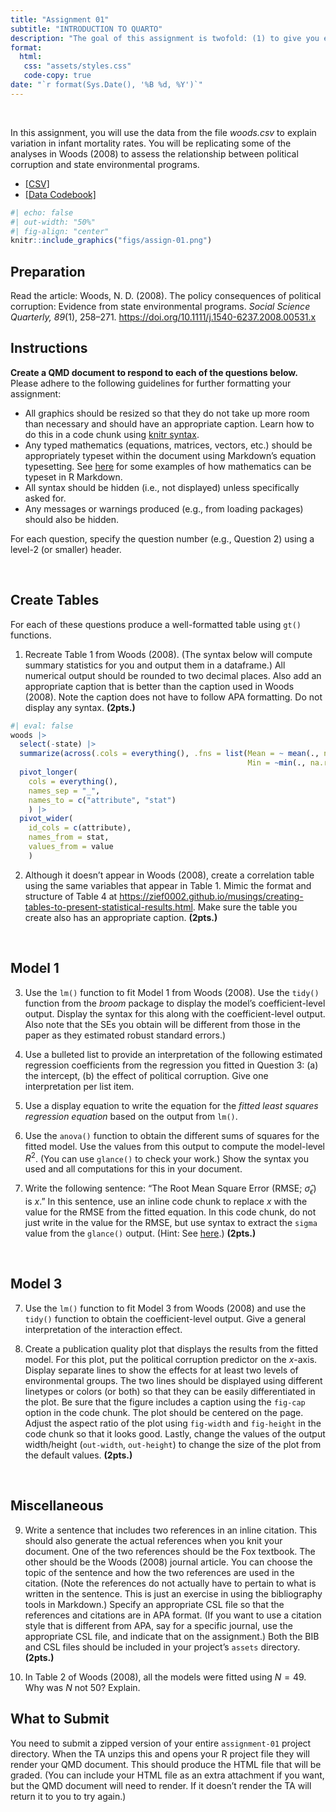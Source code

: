 ```yaml
---
title: "Assignment 01"
subtitle: "INTRODUCTION TO QUARTO"
description: "The goal of this assignment is twofold: (1) to give you experience using Quarto to integrate analysis and documentation, and (2) to review regression content from EPSY 8251. This assignment is worth 15 points. <br /><br /> *Copyright EPSY 8252, 2024*"
format:
  html:
   css: "assets/styles.css"
   code-copy: true
date: "`r format(Sys.Date(), '%B %d, %Y')`"
---
```


<br />

In this assignment, you will use the data from the file *woods.csv* to explain variation in infant mortality rates. You will be replicating some of the analyses in Woods (2008) to assess the relationship between political corruption and state environmental programs.

- [[CSV]](https://raw.githubusercontent.com/zief0002/benevolent-anteater/main/data/woods.csv)
- [[Data Codebook]](http://zief0002.github.io/benevolent-anteater/codebooks/woods.html)


```r
#| echo: false
#| out-width: "50%"
#| fig-align: "center"
knitr::include_graphics("figs/assign-01.png")
```

## Preparation

Read the article: Woods, N. D. (2008). The policy consequences of political corruption: Evidence from state environmental programs. *Social Science Quarterly, 89*(1), 258--271. <https://doi.org/10.1111/j.1540-6237.2008.00531.x>



## Instructions

**Create a QMD document to respond to each of the questions below.** Please adhere to the following guidelines for further formatting your assignment:

- All graphics should be resized so that they do not take up more room than necessary and should have an appropriate caption. Learn how to do this in a code chunk using [knitr syntax](http://yihui.name/knitr/).
- Any typed mathematics (equations, matrices, vectors, etc.) should be appropriately typeset within the document using Markdown's equation typesetting. See [here](http://www.calvin.edu/~rpruim/courses/m343/F12/RStudio/LatexExamples.html) for some examples of how mathematics can be typeset in R Markdown.
- All syntax should be hidden (i.e., not displayed) unless specifically asked for.
- Any messages or warnings produced (e.g., from loading packages) should also be hidden.

For each question, specify the question number (e.g., Question 2) using a level-2 (or smaller) header. 


<br />


## Create Tables

For each of these questions produce a well-formatted table using `gt()` functions.

1. Recreate Table 1 from Woods (2008). (The syntax below will compute summary statistics for you and output them in a dataframe.) All numerical output should be rounded to two decimal places. Also add an appropriate caption that is better than the caption used in Woods (2008). Note the caption does not have to follow APA formatting. Do not display any syntax. **(2pts.)**

```r
#| eval: false
woods |>
  select(-state) |>
  summarize(across(.cols = everything(), .fns = list(Mean = ~ mean(., na.rm = TRUE), SD = ~sd(., na.rm = TRUE), 
                                                     Min = ~min(., na.rm = TRUE), Max = ~max(., na.rm = TRUE)))) |>
  pivot_longer(
    cols = everything(), 
    names_sep = "_", 
    names_to = c("attribute", "stat")
    ) |>
  pivot_wider(
    id_cols = c(attribute), 
    names_from = stat, 
    values_from = value
    )
```

2. Although it doesn't appear in Woods (2008), create a correlation table using the same variables that appear in Table 1. Mimic the format and structure of Table 4 at <https://zief0002.github.io/musings/creating-tables-to-present-statistical-results.html>. Make sure the table you create also has an appropriate caption. **(2pts.)**


<br />


## Model 1


3. Use the `lm()` function to fit Model 1 from Woods (2008). Use the `tidy()` function from the *broom* package to display the model's coefficient-level output. Display the syntax for this along with the coefficient-level output. Also note that the SEs you obtain will be different from those in the paper as they estimated robust standard errors.) 

4. Use a bulleted list to provide an interpretation of the following estimated regression coefficients from the regression you fitted in Question 3: (a) the intercept, (b) the effect of political corruption. Give one interpretation per list item.

5. Use a display equation to write the equation for the *fitted least squares regression equation* based on the output from `lm()`.

6. Use the `anova()` function to obtain the different sums of squares for the fitted model. Use the values from this output to compute the model-level $R^2$. (You can use `glance()` to check your work.) Show the syntax you used and all computations for this in your document.

7. Write the following sentence: "The Root Mean Square Error (RMSE; $\hat\sigma_{\epsilon}$) is $x$." In this sentence, use an inline code chunk to replace $x$ with the value for the RMSE from the fitted equation. In this code chunk, do not just write in the value for the RMSE, but use syntax to extract the `sigma` value from the `glance()` output. (Hint: See [here](https://michaelgastner.com/R_for_QR/extracting-values-from-data-frames.html).) **(2pts.)**


<br />


## Model 3

7. Use the `lm()` function to fit Model 3 from Woods (2008) and use the `tidy()` function to obtain the coefficient-level output. Give a general interpretation of the interaction effect.

8. Create a publication quality plot that displays the results from the fitted model. For this plot, put the political corruption predictor on the *x*-axis. Display separate lines to show the effects for at least two levels of environmental groups. The two lines should be displayed using different linetypes or colors (or both) so that they can be easily differentiated in the plot. Be sure that the figure includes a caption using the `fig-cap` option in the code chunk. The plot should be centered on the page. Adjust the aspect ratio of the plot using `fig-width` and `fig-height` in the code chunk so that it looks good. Lastly, change the values of the output width/height (`out-width`, `out-height`) to change the size of the plot from the default values. **(2pts.)**

<br />


## Miscellaneous

9. Write a sentence that includes two references in an inline citation. This should also generate the actual references when you knit your document. One of the two references should be the Fox textbook. The other should be the Woods (2008) journal article. You can choose the topic of the sentence and how the two references are used in the citation. (Note the references do not actually have to pertain to what is written in the sentence. This is just an exercise in using the bibliography tools in Markdown.) Specify an appropriate CSL file so that the references and citations are in APA format. (If you want to use a citation style that is different from APA, say for a specific journal, use the appropriate CSL file, and indicate that on the assignment.) Both the BIB and CSL files should be included in your project's `assets` directory. **(2pts.)**

10. In Table 2 of Woods (2008), all the models were fitted using $N=49$. Why was $N$ not 50? Explain.



## What to Submit

You need to submit a zipped version of your entire `assignment-01` project directory. When the TA unzips this and opens your R project file they will render your QMD document. This should produce the HTML file that will be graded. (You can include your HTML file as an extra attachment if you want, but the QMD document will need to render. If it doesn't render the TA will return it to you to try again.)

